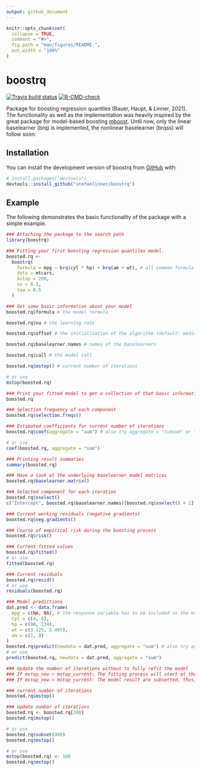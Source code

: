 ```yaml
---
output: github_document
---
```


<!-- README.md is generated from README.Rmd. Please edit that file -->

```r
knitr::opts_chunk$set(
  collapse = TRUE,
  comment = "#>",
  fig.path = "man/figures/README-",
  out.width = "100%"
)
```

# boostrq

<!-- badges: start -->
[![Travis build status](https://travis-ci.com/stefanlinner/boostrq.svg?branch=master)](https://travis-ci.com/stefanlinner/boostrq)
[![R-CMD-check](https://github.com/stefanlinner/boostrq/workflows/R-CMD-check/badge.svg)](https://github.com/stefanlinner/boostrq/actions)
<!-- badges: end -->

Package for boosting regression quantiles (Bauer, Haupt, & Linner, 2021). The functionality as well as the implementation was heavily inspired by the great package for model-based boosting [mboost](https://github.com/boost-R/mboost).
Until now, only the linear baselearner (brq) is implemented, the nonlinear baselearner (brqss) will follow soon.

## Installation

You can install the development version of boostrq from [GitHub](https://github.com/) with:

``` r
# install.packages("devtools")
devtools::install_github("stefanlinner/boostrq")
```

## Example

The following demonstrates the basic functionality of the package with a simple example.

```r
### Attaching the package to the search path
library(boostrq)

### Fitting your first boosting regression quantiles model.
boosted.rq <- 
  boostrq(
    formula = mpg ~ brq(cyl * hp) + brq(am + wt), # all common formula operators (*,:,^, etc.) can be used in the function brq()
    data = mtcars, 
    mstop = 200, 
    nu = 0.1, 
    tau = 0.5
  )

### Get some basic information about your model 
boosted.rq$formula # the model formula

boosted.rq$nu # the learning rate

boosted.rq$offset # the initialization of the algorithm (default: median of response)

boosted.rq$baselearner.names # names of the baselearners

boosted.rq$call # the model call

boosted.rq$mstop() # current number of iterations

# or use
mstop(boosted.rq)

### Print your fitted model to get a collection of that basic information
boosted.rq

### Selection frequency of each component
boosted.rq$selection.freqs()

### Estimated coefficients for current number of iterations
boosted.rq$coef(aggregate = "sum") # also try aggregate = "cumsum" or "none"

# or use
coef(boosted.rq, aggregate = "sum")

### Printing result summaries 
summary(boosted.rq)

```

```r
### Have a look at the underlying baselearner model matrices
boosted.rq$baselearner.matrix()

### Selected component for each iteration
boosted.rq$xselect()
c("Intercept", boosted.rq$baselearner.names)[boosted.rq$xselect() + 1]

### Current working residuals (negative gradients)
boosted.rq$neg.gradients()

### Course of empirical risk during the boosting process
boosted.rq$risk()

### Current fitted values
boosted.rq$fitted()
# or use
fitted(boosted.rq)

### Current residuals
boosted.rq$resid()
# or use
residuals(boosted.rq)

### Model predictions
dat.pred <- data.frame(
  mpg = c(NA, NA), # the response variable has to be included in the new dataset!
  cyl = c(4, 6),
  hp = c(90, 134),
  wt = c(3.125, 2.485), 
  am = c(1, 0)
)
boosted.rq$predict(newdata = dat.pred, aggregate = "sum") # also try aggregate = "cumsum" or "none"
# or use
predict(boosted.rq, newdata = dat.pred, aggregate = "sum")

```

```r

### Update the number of iterations without to fully refit the model
### If mstop_new > mstop_current: The fitting process will start at the current number of iterations
### If mstop_new < mstop_current: The model result are subsetted, thus, the model is not refitted

### current number of iterations
boosted.rq$mstop()

### Update number of iterations
boosted.rq <- boosted.rq[300]
boosted.rq$mstop()

# or use
boosted.rq$subset(400)
boosted.rq$mstop()

# or use
mstop(boosted.rq) <- 100
boosted.rq$mstop()

```

